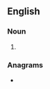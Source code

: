 {{also|plûtes}}
==English==

===Noun===
{{head|en|noun form}}

# {{plural of|plute|lang=en}}

===Anagrams===
* {{anagrams|en|a=elpstu|-tuples|let-ups|letups|sepult|tuples}}